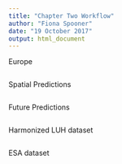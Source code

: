 ```yaml
---
title: "Chapter Two Workflow"
author: "Fiona Spooner"
date: "19 October 2017"
output: html_document
---
```


Europe
```r



```

Spatial Predictions
```r



```

Future Predictions
```r



```

Harmonized LUH dataset

```r



```

ESA dataset

```r



```
